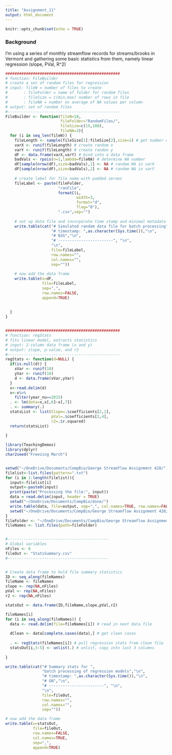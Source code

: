 ```yaml
---
title: "Assignment_11"
output: html_document
---
```


```r
knitr::opts_chunk$set(echo = TRUE)
```

### Background
I'm using a series of monthly streamflow records for streams/brooks in Vermont and gathering some basic statistics from them, namely linear regression (slope, PVal, R^2)

```r
##################################################
# function: FileBuilder
# create a set of random files for regression
# input: fileN = number of files to create
#       : fileFolder = name of folder for random files
#       : fileSize = c(min,max) number of rows in file
#       : fileNA = number on average of NA values per column
# output: set of random files
#------------------------------------------------- 
FileBuilder <- function(fileN=10,
                        fileFolder="RandomFiles/",
                        fileSize=c(15,100),
                        fileNA=3){
  for (i in seq_len(fileN)) {
    fileLength <- sample(fileSize[1]:fileSize[2],size=1) # get number of rows
    varX <- runif(fileLength) # create random x
    varY <- runif(fileLength) # create randon y
    dF <- data.frame(varX,varY) # bind into a data frame
    badVals <- rpois(n=1,lambda=fileNA) # determine NA number
    dF[sample(nrow(dF),size=badVals),1] <- NA # random NA in varX
    dF[sample(nrow(dF),size=badVals),2] <- NA # random NA in varY
    
    # create label for file name with padded zeroes
    fileLabel <- paste(fileFolder,
                       "ranFile",
                       formatC(i,
                               width=3,
                               format="d",
                               flag="0"),
                       ".csv",sep="")
    
    # set up data file and incorporate time stamp and minimal metadata
    write.table(cat("# Simulated random data file for batch processing","\n",
                    "# timestamp: ",as.character(Sys.time()),"\n",
                    "# NJG","\n",
                    "# ------------------------", "\n",
                    "\n",
                    file=fileLabel,
                    row.names="",
                    col.names="",
                    sep=""))
    
    # now add the data frame
    write.table(x=dF,
                file=fileLabel,
                sep=",",
                row.names=FALSE,
                append=TRUE)
    
    
  }
}


##################################################
# function: regStats
# fits linear model, extracts statistics
# input: 2-column data frame (x and y)
# output: slope, p-value, and r2
#------------------------------------------------- 
regStats <- function(d=NULL) {
  if(is.null(d)) {
    xVar <- runif(10)
    yVar <- runif(10)
    d <- data.frame(xVar,yVar)
  }
  x<-read.delim(d)
  x<-x%>%
    filter(year_nu==2015)
  . <- lm(data=x,x[,6]~x[,7])
  . <- summary(.)
  statsList <- list(Slope=.$coefficients[2,1],
                    pVal=.$coefficients[2,4],
                    r2=.$r.squared)
  return(statsList)
  
}

library(TeachingDemos)
library(dplyr)
char2seed("Freezing March")


setwd("~/OneDrive/Documents/CompBio/George Streamflow Assignment 428/")
filelist<-list.files(pattern=".txt")
for (i in 1:length(filelist)){
  input<-filelist[i]
  output<-paste0(input)
  print(paste("Processing the file:", input))
  data = read.delim(input, header = TRUE)   
  setwd("~/OneDrive/Documents/CompBio/done/")
  write.table(data, file=output, sep=",", col.names=TRUE, row.names=FALSE)
  setwd("~/OneDrive/Documents/CompBio/George Streamflow Assignment 428/")
}
fileFolder <- "~/OneDrive/Documents/CompBio/George Streamflow Assignment 428/"
fileNames <- list.files(path=fileFolder)


#--------------------------------------------
# Global variables
nFiles <- 6
fileOut <- "StatsSummary.csv"
#--------------------------------------------


# Create data frame to hold file summary statistics
ID <- seq_along(fileNames)
fileName <- fileNames
slope <- rep(NA,nFiles)
pVal <- rep(NA,nFiles)
r2 <- rep(NA,nFiles)

statsOut <- data.frame(ID,fileName,slope,pVal,r2)

fileNames[i]
for (i in seq_along(fileNames)) {
  data <- read.delim(file=fileNames[i]) # read in next data file
  
  dClean <- data[complete.cases(data),] # get clean cases
  
  . <- regStats(fileNames[i]) # pull regression stats from clean file
  statsOut[i,3:5] <- unlist(.) # unlist, copy into last 3 columns
  
}

write.table(cat("# Summary stats for ",
                "batch processing of regression models","\n",
                "# timestamp: ",as.character(Sys.time()),"\n",
                "# GN","\n",
                "# ------------------------", "\n",
                "\n",
                file=fileOut,
                row.names="",
                col.names="",
                sep=""))

# now add the data frame
write.table(x=statsOut,
            file=fileOut,
            row.names=FALSE,
            col.names=TRUE,
            sep=",",
            append=TRUE)

```